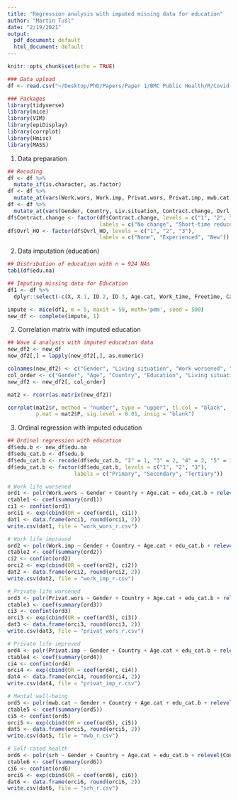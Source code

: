 ```yaml
---
title: "Regression analysis with imputed missing data for education"
author: "Martin Tušl"
date: "2/19/2021"
output:
  pdf_document: default
  html_document: default
---
```


```r
knitr::opts_chunk$set(echo = TRUE)
```

```r
### Data upload
df <- read.csv("~/Desktop/PhD/Papers/Paper 1/BMC Public Health/R/Covid-19/data/Wave4_edu_na.csv", header=TRUE)

### Packages
library(tidyverse)
library(mice)
library(VIM)
library(epiDisplay)
library(corrplot)
library(Hmisc)
library(MASS)
```

1) Data preparation
```r
## Recoding
df <- df %>%
  mutate_if(is.character, as.factor)
df <- df %>%
  mutate_at(vars(Work.wors, Work.imp, Privat.wors, Privat.imp, mwb.cat, srh), as.ordered)
df <- df %>%
  mutate_at(vars(Gender, Country, Liv.situation, Contract.change, Ovrl_HO, Work.wors.3, Work.imp.3, Privat.wors.3, Privat.imp.3), as.factor)
df$Contract.change <- factor(df$Contract.change, levels = c("1", "2", "3", "4"),
                             labels = c("No change", "Short-time reduced", "Short-time 0", "Job loss"))
df$Ovrl_HO <- factor(df$Ovrl_HO, levels = c("1", "2", "3"),
                             labels = c("None", "Experienced", "New"))
```

2) Data imputation (education)
```r
## Distribution of education with n = 924 NAs
tab1(df$edu.na)

## Imputing missing data for Education
df1 <- df %>%
  dplyr::select(-c(X, X.1, ID.2, ID.3, Age.cat, Work_time, Freetime, Caring_duties, Work.wors.3, Work.imp.3, Privat.wors.3, Privat.imp.3))

impute <- mice(df1, m = 5, maxit = 50, meth='pmm', seed = 500)
new_df <- complete(impute, 1)
```

2) Correlation matrix with imputed education
```r
## Wave 4 analysis with imputed education data
new_df2 <- new_df
new_df2[,] = lapply(new_df2[,], as.numeric)

colnames(new_df2) <- c("Gender", "Living situation", "Work worsened", "Work improved", "Private worsened", "Private improved", "Contract change", "Work time", "Caring duties", "Leisure time", "MWB","Home-office", "SRH", "Country", "Age", "Education")
col_order <- c("Gender", "Age", "Country", "Education", "Living situation", "Contract change", "Work time", "Leisure time", "Caring duties", "Home-office", "Work worsened", "Work improved", "Private worsened", "Private improved", "MWB", "SRH")
new_df2 <- new_df2[, col_order]

mat2 <- rcorr(as.matrix(new_df2))

corrplot(mat2$r, method = "number", type = "upper", tl.col = "black", 
         p.mat = mat2$P, sig.level = 0.01, insig = "blank")

```

3) Ordinal regression with imputed education
```r
## Ordinal regression with education
df$edu.b <- new_df$edu.na
df$edu_cat.b <- df$edu.b
df$edu_cat.b <- recode(df$edu_cat.b, "2" = 1, "3" = 2, "4" = 2, "5" = 3, "6" = 3)
df$edu_cat.b <- factor(df$edu_cat.b, levels = c("1", "2", "3"),
                     labels = c("Primary", "Secondary", "Tertiary"))

# Work life worsened
ord1 <- polr(Work.wors ~ Gender + Country + Age.cat + edu_cat.b + relevel(Contract.change, ref = "No change") + Liv.situation + relevel(Ovrl_HO, ref = "None") + relevel(Work_time, ref = "Unchanged") + relevel(Freetime, ref = "Unchanged") + relevel(Caring_duties, ref = "Unchanged"), data = df, Hess = TRUE)
ctable1 <- coef(summary(ord1))
ci1 <- confint(ord1)
orci1 <- exp(cbind(OR = coef(ord1), ci1))
dat1 <- data.frame(orci1, round(orci1, 2))
write.csv(dat1, file = "work_wors_r.csv")

# Work life improved
ord2 <- polr(Work.imp ~ Gender + Country + Age.cat + edu_cat.b + relevel(Contract.change, ref = "No change") + Liv.situation + relevel(Ovrl_HO, ref = "None") + relevel(Freetime, ref = "Unchanged") + relevel(Work_time, ref = "Unchanged") + relevel(Caring_duties, ref = "Unchanged"), data = df, Hess = TRUE)
ctable2 <- coef(summary(ord2))
ci2 <- confint(ord2)
orci2 <- exp(cbind(OR = coef(ord2), ci2))
dat2 <- data.frame(orci2, round(orci2, 2))
write.csv(dat2, file = "work_imp_r.csv")

# Private life worsened
ord3 <- polr(Privat.wors ~ Gender + Country + Age.cat + edu_cat.b + relevel(Contract.change, ref = "No change") + Liv.situation + relevel(Ovrl_HO, ref = "None") + relevel(Freetime, ref = "Unchanged") + relevel(Work_time, ref = "Unchanged") + relevel(Caring_duties, ref = "Unchanged"), data = df, Hess = TRUE)
ctable3 <- coef(summary(ord3))
ci3 <- confint(ord3)
orci3 <- exp(cbind(OR = coef(ord3), ci3))
dat3 <- data.frame(orci3, round(orci3, 2))
write.csv(dat3, file = "privat_wors_r.csv")

# Private life improved
ord4 <- polr(Privat.imp ~ Gender + Country + Age.cat + edu_cat.b + relevel(Contract.change, ref = "No change") + Liv.situation + relevel(Ovrl_HO, ref = "None") + relevel(Freetime, ref = "Unchanged") + relevel(Work_time, ref = "Unchanged") + relevel(Caring_duties, ref = "Unchanged"), data = df, Hess = TRUE)
ctable4 <- coef(summary(ord4))
ci4 <- confint(ord4)
orci4 <- exp(cbind(OR = coef(ord4), ci4))
dat4 <- data.frame(orci4, round(orci4, 2))
write.csv(dat4, file = "privat_imp_r.csv")

# Mental well-being
ord5 <- polr(mwb.cat ~ Gender + Country + Age.cat + edu_cat.b + relevel(Contract.change, ref = "No change") + Liv.situation + relevel(Ovrl_HO, ref = "None") + relevel(Freetime, ref = "Unchanged") + relevel(Work_time, ref = "Unchanged") + relevel(Caring_duties, ref = "Unchanged") + Work.wors.3 + Work.imp.3 + Privat.wors.3 + Privat.imp.3, data = df, Hess = TRUE)
ctable5 <- coef(summary(ord5))
ci5 <- confint(ord5)
orci5 <- exp(cbind(OR = coef(ord5), ci5))
dat5 <- data.frame(orci5, round(orci5, 2))
write.csv(dat5, file = "mwb_r.csv")

# Self-rated health
ord6 <- polr(srh ~ Gender + Country + Age.cat + edu_cat.b + relevel(Contract.change, ref = "No change") + Liv.situation + relevel(Ovrl_HO, ref = "None") + relevel(Freetime, ref = "Unchanged") + relevel(Work_time, ref = "Unchanged") + relevel(Caring_duties, ref = "Unchanged") + Work.wors.3 + Work.imp.3 + Privat.wors.3 + Privat.imp.3, data = df, Hess = TRUE)
ctable6 <- coef(summary(ord6))
ci6 <- confint(ord6)
orci6 <- exp(cbind(OR = coef(ord6), ci6))
dat6 <- data.frame(orci6, round(orci6, 2))
write.csv(dat6, file = "srh_r.csv")
```

